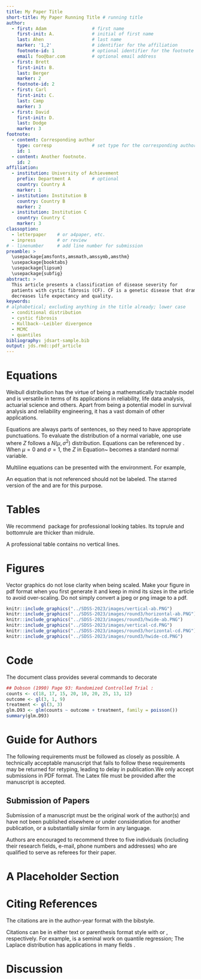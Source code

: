 ```yaml
---
title: My Paper Title
short-title: My Paper Running Title # running title
author:
  - first: Adam                 # first name
    first-init: A.              # initial of first name
    last: Ahen                  # last name
    marker: '1,2'               # identifier for the affiliation
    footnote-id: 1              # optional identifier for the footnote
    email: foo@bar.com          # optional email address
  - first: Brett
    first-init: B.
    last: Berger
    marker: 2
    footnote-id: 2
  - first: Carl
    first-init: C.
    last: Camp
    marker: 3
  - first: David
    first-init: D.
    last: Dodge
    marker: 3
footnote:
  - content: Corresponding author
    type: corresp               # set type for the corresponding author
    id: 1
  - content: Another footnote.
    id: 2
affiliation:
  - institution: University of Achievement
    prefix: Department A        # optional
    country: Country A
    marker: 1
  - institution: Institution B
    country: Country B
    marker: 2
  - institution: Institution C
    country: Country C
    marker: 3
classoption:
  - letterpaper    # or a4paper, etc.
  - inpress        # or review
# - linenumber     # add line number for submission
preamble: >
  \usepackage{amsfonts,amsmath,amssymb,amsthm}
  \usepackage{booktabs}
  \usepackage{lipsum}
  \usepackage{subfig}
abstract: >
  This article presents a classification of disease severity for
  patients with cystic fibrosis (CF). CF is a genetic disease that dramatically
  decreases life expectancy and quality.
keywords:
# alphabetical; excluding anything in the title already; lower case
  - conditional distribution
  - cystic fibrosis
  - Kullback--Leibler divergence
  - MCMC
  - quantiles
bibliography: jdsart-sample.bib
output: jds.rmd::pdf_article
---
```



# Equations

Weibull distribution has the virtue of being a mathematically tractable model
and is versatile in terms of its applications in reliability, life data
analysis, actuarial science and others. Apart from being a potential model in
survival analysis and reliability engineering, it has a vast domain of other
applications.

Equations are always parts of sentences, so they need to have
appropriate punctuations. To evaluate the distribution of a normal
variable, one use
\begin{equation}
  \label{eq:cdf}
  \Pr(Z \le t) = \Phi\left(\frac{Z - \mu}{\sigma} \right),
\end{equation}
where $Z$ follows a $N(\mu, \sigma^2)$ distribution.
Equations can be referenced by \texttt{$\backslash$eqref}.
When $\mu = 0$ and $\sigma = 1$, the $Z$ in Equation~\eqref{eq:cdf}
becomes a standard normal variable.


Multiline equations can be presented with the \texttt{align}
environment. For example,
\begin{align*}
  g_{\mu}(\phi) = 0,\\
  g_{\mu}(X) = 1.
\end{align*}


An equation that is not referenced should not be labeled. The starred
version of the \texttt{equation} and \texttt{align} are for this purpose.


# Tables

We recommend \LaTeX\ package \texttt{booktabs} for professional
looking tables. Its toprule and bottomrule are thicker than midrule.

A professional table contains no vertical lines.


# Figures

Vector graphics do not lose clarity when being scaled. Make your
figure in pdf format when you first generate it and keep in mind its
sizes in the article to avoid over-scaling. Do not simply convert a
jpeg or png image to a pdf.

```r

knitr::include_graphics("../SDSS-2023/images/vertical-ab.PNG")
knitr::include_graphics("../SDSS-2023/images/round3/horizontal-ab.PNG")
knitr::include_graphics("../SDSS-2023/images/round3/hwide-ab.PNG")
knitr::include_graphics("../SDSS-2023/images/vertical-cd.PNG")
knitr::include_graphics("../SDSS-2023/images/round3/horizontal-cd.PNG")
knitr::include_graphics("../SDSS-2023/images/round3/hwide-cd.PNG")

```

# Code

The document class \texttt{jds} provides several commands to decorate
\begin{itemize}
\item inline code, such as \code{print("Hello world!")};
\item programming language, such as \proglang{R}, \proglang{Python}, and
  \proglang{C++};
\item software package, such as \pkg{stats}, \pkg{utils}.
\end{itemize}

```r
## Dobson (1990) Page 93: Randomized Controlled Trial :
counts <- c(18, 17, 15, 20, 10, 20, 25, 13, 12)
outcome <- gl(3, 1, 9)
treatment <- gl(3, 3)
glm.D93 <- glm(counts ~ outcome + treatment, family = poisson())
summary(glm.D93)
```

# Guide for Authors

The following requirements must be followed as closely as possible. A
technically acceptable manuscript that fails to follow these requirements may be
returned for retyping, leading to delay in publication.We only accept
submissions in PDF format. The Latex file must be provided after the manuscript
is accepted.

## Submission of Papers

Submission of a manuscript must be the original work of the author(s) and have
not been published elsewhere or under consideration for another publication, or
a substantially similar form in any language.

Authors are encouraged to recommend three to five individuals (including their
research fields, e-mail, phone numbers and addresses) who are qualified to serve
as referees for their paper.


# A Placeholder Section

\lipsum[4-7]

# Citing References

The citations are in the author-year format with the
\texttt{jds} bibstyle.

<!-- A bibfile contains all the citations in -->
<!-- bibtex format is prepared (see \texttt{JDSbib.bib}). Some characters -->
<!-- in the title of the references needs to be protected so that the style -->
<!-- file does not alter it. For example, in the bibtex entry for -->
<!-- \citet{Pozd:etal:2017}, the ``B'' in ``Brownian'' and the ``E'' in -->
<!-- ``estimation''  following the colon are protected. -->
<!-- A book reference \citep[e;g.,][]{Kotz2001} should have an address field. -->


Citations can be in either text or parenthesis format style with
\texttt{$\backslash$citet} or \texttt{$\backslash$citep},
respectively. For example, \citet{KoenkerBassett1978} is a seminal
work on quantile regression; The Laplace distribution has applications
in many fields \citep{Kotz2001}.


# Discussion

\lipsum[1-3]
